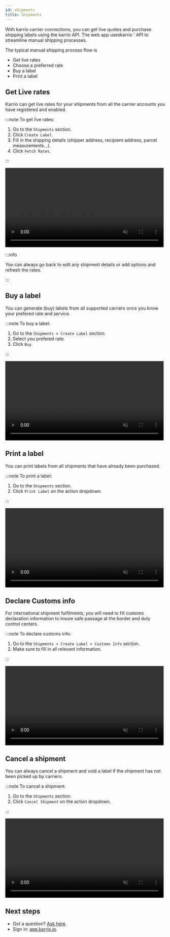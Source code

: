 ```yaml
---
id: shipments
title: Shipments
---
```


With karrio carrier connections, you can get live quotes and purchase
shipping labels using the karrio API. The web app useskarrio ' API
to streamline manual shipping processes.

The typical manual shipping process flow is

- Get live rates
- Choose a preferred rate
- Buy a label
- Print a label


## Get Live rates

Karrio can get live rates for your shipments from all the carrier
accounts you have registered and enabled.

:::note To get live rates:

1. Go to the `Shipments` section.
2. Click `Create Label`.
3. Fill in the shipping details (shipper address, recipient address, parcel measurements...).
4. Click `Fetch Rates`.

:::

<video width="99%" loop={true} muted={true} playsInline={true} controls={true}>
  <source src="/videos/get-rates.mp4"/>
</video>

:::info

You can always go back to edit any shipment details or add options and refresh the rates.

:::



## Buy a label

You can generate (buy) labels from all supported carriers once you know
your prefered rate and service.

:::note To buy a label:

1. Go to the `Shipments > Create Label` section.
2. Select you prefered rate.
3. Click `Buy`.

:::

<video width="99%" loop={true} muted={true} playsInline={true} controls={true}>
  <source src="/videos/buy-label.mp4"/>
</video>



## Print a label

You can print labels from all shipments that have already been purchased.

:::note To print a label:

1. Go to the `Shipments` section.
2. Click `Print Label` on the action dropdown.

:::

<video width="99%" loop={true} muted={true} playsInline={true} controls={true}>
  <source src="/videos/print-label.mp4"/>
</video>



## Declare Customs info

For international shipment fulfilments, you will need to fill customs
declaration information to insure safe passage at the border and duty
control centers.

:::note To declare customs info:

1. Go to the `Shipments > Create Label > Customs Info` section.
2. Make sure to fill in all relevant information.

:::

<video width="99%" loop={true} muted={true} playsInline={true} controls={true}>
  <source src="/videos/customs-declaration.mp4"/>
</video>



## Cancel a shipment

You can always cancel a shipment and void a label if the shipment has not
been picked up by carriers.

:::note To cancel a shipment:

1. Go to the `Shipments` section.
2. Click `Cancel Shipment` on the action dropdown.

:::

<video width="99%" loop={true} muted={true} playsInline={true} controls={true}>
  <source src="/videos/cancel-shipment.mp4"/>
</video>


## Next steps

- Got a question? [Ask here](https://github.com/karrioapi/karrio/discussions).
- Sign in: [app.karrio.io](https://app.karrio.io).
